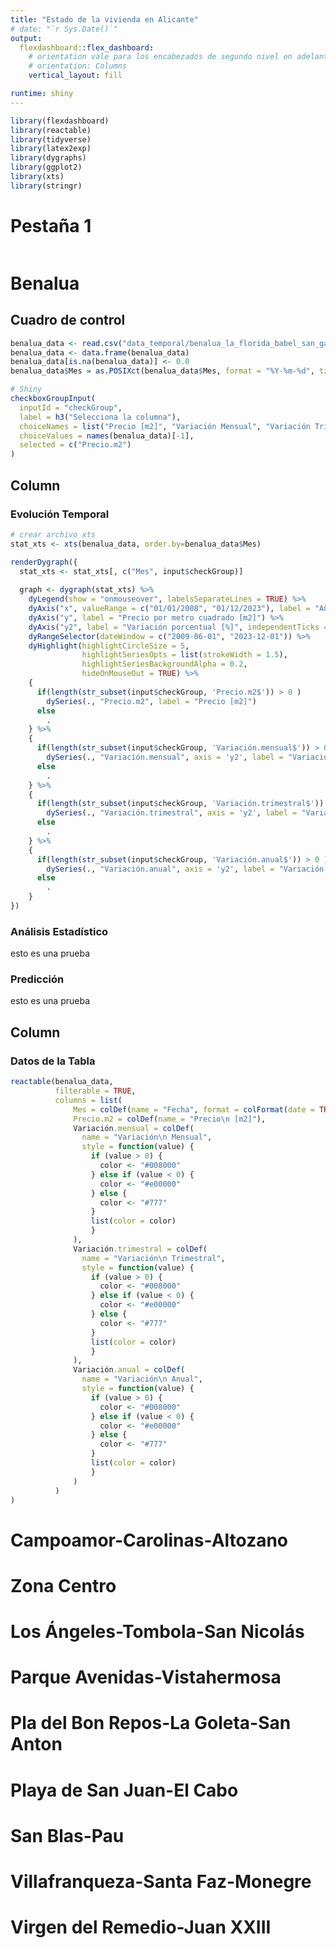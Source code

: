```yaml
---
title: "Estado de la vivienda en Alicante"
# date: "`r Sys.Date()`"
output: 
  flexdashboard::flex_dashboard:
    # orientation vale para los encabezados de segundo nivel en adelante.
    # orientation: Columns
    vertical_layout: fill

runtime: shiny
---
```


```r
library(flexdashboard)
library(reactable)
library(tidyverse)
library(latex2exp)
library(dygraphs)
library(ggplot2)
library(xts)
library(stringr)
```

# Pestaña 1

```r

```

# Benalua {data-navmenu="Evolución Por Barrios"}

## Cuadro de control {.sidebar}

```r
benalua_data <- read.csv("data_temporal/benalua_la_florida_babel_san_gabriel.csv", header=TRUE, sep="\t")
benalua_data <- data.frame(benalua_data)
benalua_data[is.na(benalua_data)] <- 0.0
benalua_data$Mes = as.POSIXct(benalua_data$Mes, format = "%Y-%m-%d", tz="UTC")

# Shiny
checkboxGroupInput(
  inputId = "checkGroup", 
  label = h3("Selecciona la columna"), 
  choiceNames = list("Precio [m2]", "Variación Mensual", "Variación Trimestral", "Variación Anual"),
  choiceValues = names(benalua_data)[-1],
  selected = c("Precio.m2")
)
```
Column {.tabset .tabset-fade}
---
### **Evolución Temporal**
```r
# crear archivo xts
stat_xts <- xts(benalua_data, order.by=benalua_data$Mes)

renderDygraph({
  stat_xts <- stat_xts[, c("Mes", input$checkGroup)]
  
  graph <- dygraph(stat_xts) %>%
    dyLegend(show = "onmouseover", labelsSeparateLines = TRUE) %>%
    dyAxis("x", valueRange = c("01/01/2008", "01/12/2023"), label = "Año", drawGrid = TRUE) %>%
    dyAxis("y", label = "Precio por metro cuadrado [m2]") %>%
    dyAxis("y2", label = "Variación porcentual [%]", independentTicks = c(TRUE, TRUE), valueRange = c(-17, 22)) %>%
    dyRangeSelector(dateWindow = c("2009-06-01", "2023-12-01")) %>%
    dyHighlight(highlightCircleSize = 5,
                highlightSeriesOpts = list(strokeWidth = 1.5),
                highlightSeriesBackgroundAlpha = 0.2,
                hideOnMouseOut = TRUE) %>%
    {
      if(length(str_subset(input$checkGroup, 'Precio.m2$')) > 0 )
        dySeries(., "Precio.m2", label = "Precio [m2]")
      else
        .
    } %>% 
    {
      if(length(str_subset(input$checkGroup, 'Variación.mensual$')) > 0 )
        dySeries(., "Variación.mensual", axis = 'y2', label = "Variación Mensual")
      else
        .
    } %>% 
    {
      if(length(str_subset(input$checkGroup, 'Variación.trimestral$')) > 0 )
        dySeries(., "Variación.trimestral", axis = 'y2', label = "Variación Trimestral")
      else
        .
    } %>% 
    {
      if(length(str_subset(input$checkGroup, 'Variación.anual$')) > 0 )
        dySeries(., "Variación.anual", axis = 'y2', label = "Variación Anual")
      else
        .
    }
})
```

### **Análisis Estadístico **
esto es una prueba

### **Predicción**
esto es una prueba

Column {data-width=250}
---
### **Datos de la Tabla**
```r
reactable(benalua_data, 
          filterable = TRUE,
          columns = list(
              Mes = colDef(name = "Fecha", format = colFormat(date = TRUE, locales = "pt-BR")),
              Precio.m2 = colDef(name = "Precio\n [m2]"),
              Variación.mensual = colDef(
                name = "Variación\n Mensual",
                style = function(value) {
                  if (value > 0) {
                    color <- "#008000"
                  } else if (value < 0) {
                    color <- "#e00000"
                  } else {
                    color <- "#777"
                  }
                  list(color = color)
                  }
              ),
              Variación.trimestral = colDef(
                name = "Variación\n Trimestral",
                style = function(value) {
                  if (value > 0) {
                    color <- "#008000"
                  } else if (value < 0) {
                    color <- "#e00000"
                  } else {
                    color <- "#777"
                  }
                  list(color = color)
                  }
              ),
              Variación.anual = colDef(
                name = "Variación\n Anual",
                style = function(value) {
                  if (value > 0) {
                    color <- "#008000"
                  } else if (value < 0) {
                    color <- "#e00000"
                  } else {
                    color <- "#777"
                  }
                  list(color = color)
                  }
              )
          )
)
```


# Campoamor-Carolinas-Altozano {data-navmenu="Evolución Por Barrios"}

# Zona Centro {data-navmenu="Evolución Por Barrios"}

# Los Ángeles-Tombola-San Nicolás {data-navmenu="Evolución Por Barrios"}

# Parque Avenidas-Vistahermosa {data-navmenu="Evolución Por Barrios"}

# Pla del Bon Repos-La Goleta-San Anton {data-navmenu="Evolución Por Barrios"}

# Playa de San Juan-El Cabo {data-navmenu="Evolución Por Barrios"}

# San Blas-Pau {data-navmenu="Evolución Por Barrios"}

# Villafranqueza-Santa Faz-Monegre {data-navmenu="Evolución Por Barrios"}

# Virgen del Remedio-Juan XXIII {data-navmenu="Evolución Por Barrios"}






















